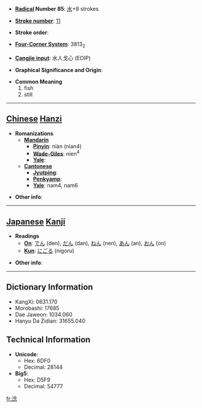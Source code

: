 * '''[[Wiktionary:Chinese radical index| Radical]] Number 85''': [[Wiktionary:Chinese radical index 水|水]]+8 strokes

* '''[[Wiktionary:Chinese total strokes index|Stroke number]]''': [[Wiktionary:Chinese total strokes index 11|11]]

* '''Stroke order''': 

* '''[[Wiktionary:Chinese four corner index|Four-Corner System]]''': 3813<sub>2</sub>

* '''[[Wiktionary:Chinese Cangjie index|Cangjie input]]''': 水人戈心 (EOIP)

* '''Graphical Significance and Origin''': 

* '''Common Meaning'''
*#fish
*# still


----

== [[Chinese]] [[Hanzi]] ==

* '''Romanizations'''
** '''[[Mandarin]]'''
*** '''[[Pinyin]]''': niàn (nian4)
*** '''[[Wade-Giles]]''': nien<sup>4</sup>
*** '''[[Yale]]''': 
** '''[[Cantonese]]'''
*** '''[[Jyutping]]''':
*** '''[[Penkyamp]]''': 
*** '''[[Yale]]''': nam4, nam6

* '''Other info''': 

----

== [[Japanese]] [[Kanji]] ==

* '''Readings'''
** '''[[On]]''': [[でん]] (den), [[だん]] (dan), [[ねん]] (nen), [[あん]] (an), [[おん]] (on)
** '''[[Kun]]''': [[にごる]] (nigoru)

* '''Other info''':  

----

== Dictionary Information ==

* KangXi: 0631.170
* Morobashi: 17685
* Dae Jaweon: 1034.060
* Hanyu Da Zidian: 31655.040

== Technical Information ==

* '''Unicode''':
** Hex: 6DF0
** Decimal: 28144
* '''Big5''':
** Hex: D5F9
** Decimal: 54777

[[fr:淰]]